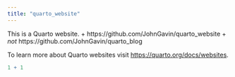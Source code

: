 ```yaml
---
title: "quarto_website"
---
```


This is a Quarto website.
+ https://github.com/JohnGavin/quarto_website
  + _not_ https://github.com/JohnGavin/quarto_blog

To learn more about Quarto websites visit <https://quarto.org/docs/websites>.

```r
1 + 1
```
